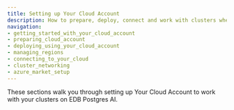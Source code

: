 ```yaml
---
title: Setting up Your Cloud Account
description: How to prepare, deploy, connect and work with clusters when using Your Cloud Account.
navigation:
- getting_started_with_your_cloud_account
- preparing_cloud_account
- deploying_using_your_cloud_account
- managing_regions
- connecting_to_your_cloud
- cluster_networking
- azure_market_setup
---
```


These sections walk you through setting up Your Cloud Account to work with your clusters on EDB Postgres AI.
